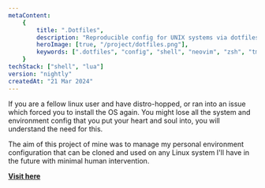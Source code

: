 ```yaml
---
metaContent:
    {
        title: ".Dotfiles",
        description: "Reproducible config for UNIX systems via dotfiles.",
        heroImage: [true, "/project/dotfiles.png"],
        keywords: [".dotfiles", "config", "shell", "neovim", "zsh", "tmux", "gnu/linux", "unix"],
    }
techStack: ["shell", "lua"]
version: "nightly"
createdAt: "21 Mar 2024"
---
```


If you are a fellow linux user and have distro-hopped, or ran into an issue which forced you to install the OS again. You might lose all the system and environment config that you put your heart and soul into, you will understand the need for this.

The aim of this project of mine was to manage my personal environment configuration that can be cloned and used on any Linux system I'll have in the future with minimal human intervention.

**[Visit here](https://www.github.com/xenitane/.dotfiles)**
